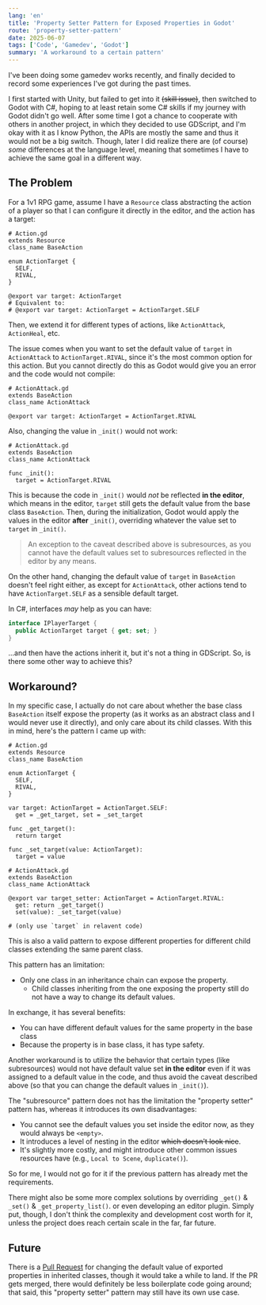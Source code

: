 ```yaml
---
lang: 'en'
title: 'Property Setter Pattern for Exposed Properties in Godot'
route: 'property-setter-pattern'
date: 2025-06-07
tags: ['Code', 'Gamedev', 'Godot']
summary: 'A workaround to a certain pattern'
---
```


I've been doing some gamedev works recently, and finally decided to record some experiences I've got during the past times.

I first started with Unity, but failed to get into it ~~(skill issue)~~, then switched to Godot with C#, hoping to at least retain some C# skills if my journey with Godot didn't go well. After some time I got a chance to cooperate with others in another project, in which they decided to use GDScript, and I'm okay with it as I know Python, the APIs are mostly the same and thus it would not be a big switch. Though, later I did realize there are (of course) *some* differences at the language level, meaning that sometimes I have to achieve the same goal in a different way.

## The Problem

For a 1v1 RPG game, assume I have a `Resource` class abstracting the action of a player so that I can configure it directly in the editor, and the action has a target:

```gdscript
# Action.gd
extends Resource
class_name BaseAction

enum ActionTarget {
  SELF,
  RIVAL,
}

@export var target: ActionTarget
# Equivalent to:
# @export var target: ActionTarget = ActionTarget.SELF
```

Then, we extend it for different types of actions, like `ActionAttack`, `ActionHeal`, etc.

The issue comes when you want to set the default value of `target` in `ActionAttack` to `ActionTarget.RIVAL`, since it's the most common option for this action. But you cannot directly do this as Godot would give you an error and the code would not compile:

```gdscript
# ActionAttack.gd
extends BaseAction
class_name ActionAttack

@export var target: ActionTarget = ActionTarget.RIVAL
```

Also, changing the value in `_init()` would not work:

```gdscript
# ActionAttack.gd
extends BaseAction
class_name ActionAttack

func _init():
  target = ActionTarget.RIVAL
```

This is because the code in `_init()` would *not* be reflected **in the editor**, which means in the editor, `target` still gets the default value from the base class `BaseAction`. Then, during the initialization, Godot would apply the values in the editor **after** `_init()`, overriding whatever the value set to `target` in `_init()`.

> An exception to the caveat described above is subresources, as you cannot have the default values set to subresources reflected in the editor by any means.

On the other hand, changing the default value of `target` in `BaseAction` doesn't feel right either, as except for `ActionAttack`, other actions tend to have `ActionTarget.SELF` as a sensible default target.

In C#, interfaces *may* help as you can have:

```cs
interface IPlayerTarget {
  public ActionTarget target { get; set; }
}
```

...and then have the actions inherit it, but it's not a thing in GDScript. So, is there some other way to achieve this?

## Workaround?

In my specific case, I actually do not care about whether the base class `BaseAction` itself expose the property (as it works as an abstract class and I would never use it directly), and only care about its child classes. With this in mind, here's the pattern I came up with:

```gdscript
# Action.gd
extends Resource
class_name BaseAction

enum ActionTarget {
  SELF,
  RIVAL,
}

var target: ActionTarget = ActionTarget.SELF:
  get = _get_target, set = _set_target

func _get_target():
  return target

func _set_target(value: ActionTarget):
  target = value
```

```gdscript
# ActionAttack.gd
extends BaseAction
class_name ActionAttack

@export var target_setter: ActionTarget = ActionTarget.RIVAL:
  get: return _get_target()
  set(value): _set_target(value)

# (only use `target` in relavent code)
```

This is also a valid pattern to expose different properties for different child classes extending the same parent class.

This pattern has an limitation:

- Only one class in an inheritance chain can expose the property.
  - Child classes inheriting from the one exposing the property still do not have a way to change its default values.

In exchange, it has several benefits:

- You can have different default values for the same property in the base class
- Because the property is in base class, it has type safety.

Another workaround is to utilize the behavior that certain types (like subresources) would not have default value set **in the editor** even if it was assigned to a default value in the code, and thus avoid the caveat described above (so that you can change the default values in `_init()`).

The "subresource" pattern does not has the limitation the "property setter" pattern has, whereas it introduces its own disadvantages:

- You cannot see the default values you set inside the editor now, as they would always be `<empty>`.
- It introduces a level of nesting in the editor ~~which doesn't look nice~~.
- It's slightly more costly, and might introduce other common issues resources have (e.g., `Local to Scene`, `duplicate()`).

So for me, I would not go for it if the previous pattern has already met the requirements.

There might also be some more complex solutions by overriding `_get()` & `_set()` & `_get_property_list()`. or even developing an editor plugin. Simply put, though, I don't think the complexity and development cost worth for it, unless the project does reach certain scale in the far, far future.

## Future

There is a [Pull Request](https://github.com/godotengine/godot/pull/93787) for changing the default value of exported properties in inherited classes, though it would take a while to land. If the PR gets merged, there would definitely be less boilerplate code going around; that said, this "property setter" pattern may still have its own use case.

